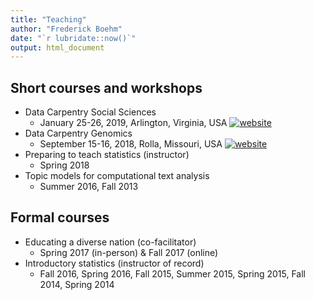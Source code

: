 ```yaml
---
title: "Teaching" 
author: "Frederick Boehm" 
date: "`r lubridate::now()`" 
output: html_document 
---
```



## Short courses and workshops

- Data Carpentry Social Sciences
    - January 25-26, 2019, Arlington, Virginia, USA  [![website](../../images/html-icon.png)]( https://fboehm.github.io/2019-01-25-gmu/ "Course website")

- Data Carpentry Genomics  
    - September 15-16, 2018, Rolla, Missouri, USA  [![website](../../images/html-icon.png)]( https://yeemey.github.io/2018-09-15-und-mbdh/ "Course website")

    
- Preparing to teach statistics (instructor)  
    - Spring 2018

- Topic models for computational text analysis
    - Summer 2016, Fall 2013

    
    
## Formal courses

- Educating a diverse nation (co-facilitator)  
    - Spring 2017 (in-person) & Fall 2017 (online)

- Introductory statistics (instructor of record)  
    - Fall 2016, Spring 2016, Fall 2015, Summer 2015, Spring 2015, Fall 2014, Spring 2014  
    



